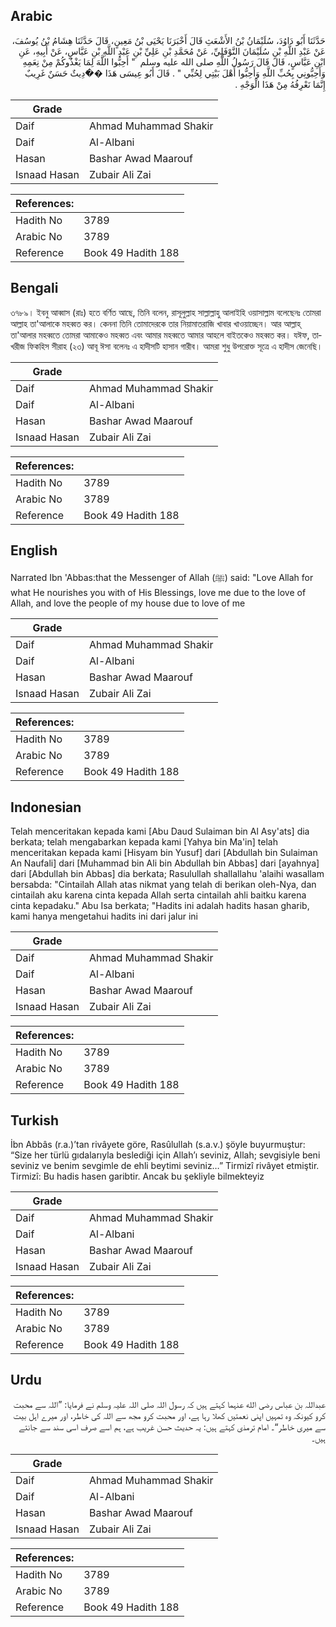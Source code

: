 ## Arabic


<div dir="rtl" lang="ar" style={{fontSize:'larger',backgroundColor:'#f8f9fa',padding:20}}>
حَدَّثَنَا أَبُو دَاوُدَ، سُلَيْمَانُ بْنُ الأَشْعَثِ قَالَ أَخْبَرَنَا يَحْيَى بْنُ مَعِينٍ، قَالَ حَدَّثَنَا هِشَامُ بْنُ يُوسُفَ، عَنْ عَبْدِ اللَّهِ بْنِ سُلَيْمَانَ النَّوْفَلِيِّ، عَنْ مُحَمَّدِ بْنِ عَلِيِّ بْنِ عَبْدِ اللَّهِ بْنِ عَبَّاسٍ، عَنْ أَبِيهِ، عَنِ ابْنِ عَبَّاسٍ، قَالَ قَالَ رَسُولُ اللَّهِ صلى الله عليه وسلم ‏ "‏ أَحِبُّوا اللَّهَ لِمَا يَغْذُوكُمْ مِنْ نِعَمِهِ وَأَحِبُّونِي بِحُبِّ اللَّهِ وَأَحِبُّوا أَهْلَ بَيْتِي لِحُبِّي ‏"‏ ‏.‏ قَالَ أَبُو عِيسَى هَذَا ��َدِيثٌ حَسَنٌ غَرِيبٌ إِنَّمَا نَعْرِفُهُ مِنْ هَذَا الْوَجْهِ ‏.‏
</div>
<div style={{backgroundColor:'#f8f9fa',padding:20, marginBottom: 10}}><table> <thead> <tr> <th>Grade</th> <th></th> </tr> </thead> <tbody> <tr><td>Daif</td><td>Ahmad Muhammad Shakir</td></tr><tr><td>Daif</td><td>Al-Albani</td></tr><tr><td>Hasan</td><td>Bashar Awad Maarouf</td></tr><tr><td>Isnaad Hasan</td><td>Zubair Ali Zai</td></tr></tbody></table><table> <thead> <tr> <th>References:</th> <th></th> </tr> </thead> <tbody><tr><td>Hadith No</td><td>3789</td></tr><tr><td>Arabic No</td><td>3789</td></tr><tr><td>Reference</td><td>Book 49 Hadith 188</td></tr></tbody></table></div>

## Bengali


<div dir="ltr" lang="bn" style={{fontSize:'larger',backgroundColor:'#f8f9fa',padding:20}}>
৩৭৮৯। ইবনু আব্বাস (রাঃ) হতে বর্ণিত আছে, তিনি বলেন, রাসূলুল্লাহ সাল্লাল্লাহু আলাইহি ওয়াসাল্লাম বলেছেনঃ তোমরা আল্লাহ তা'আলাকে মহব্বত কর। কেননা তিনি তোমাদেরকে তার নিয়ামাতরাজি খাবার খাওয়াচ্ছেন। আর আল্লাহ্ তা'আলার মহব্বতে তোমরা আমাকেও মহব্বত এবং আমার মহব্বতে আমার আহলে বাইতকেও মহব্বত কর। যঈফ, তাখরীজ ফিকহিস সীরাহ (২৩) আবূ ঈসা বলেনঃ এ হাদীসটি হাসান গারীব। আমরা শুধু উপরোক্ত সূত্রে এ হাদীস জেনেছি।
</div>
<div style={{backgroundColor:'#f8f9fa',padding:20, marginBottom: 10}}><table> <thead> <tr> <th>Grade</th> <th></th> </tr> </thead> <tbody> <tr><td>Daif</td><td>Ahmad Muhammad Shakir</td></tr><tr><td>Daif</td><td>Al-Albani</td></tr><tr><td>Hasan</td><td>Bashar Awad Maarouf</td></tr><tr><td>Isnaad Hasan</td><td>Zubair Ali Zai</td></tr></tbody></table><table> <thead> <tr> <th>References:</th> <th></th> </tr> </thead> <tbody><tr><td>Hadith No</td><td>3789</td></tr><tr><td>Arabic No</td><td>3789</td></tr><tr><td>Reference</td><td>Book 49 Hadith 188</td></tr></tbody></table></div>

## English


<div dir="ltr" lang="en" style={{fontSize:'larger',backgroundColor:'#f8f9fa',padding:20}}>
Narrated Ibn 'Abbas:that the Messenger of Allah (ﷺ) said: "Love Allah for what He nourishes you with of His Blessings, love me due to the love of Allah, and love the people of my house due to love of me
</div>
<div style={{backgroundColor:'#f8f9fa',padding:20, marginBottom: 10}}><table> <thead> <tr> <th>Grade</th> <th></th> </tr> </thead> <tbody> <tr><td>Daif</td><td>Ahmad Muhammad Shakir</td></tr><tr><td>Daif</td><td>Al-Albani</td></tr><tr><td>Hasan</td><td>Bashar Awad Maarouf</td></tr><tr><td>Isnaad Hasan</td><td>Zubair Ali Zai</td></tr></tbody></table><table> <thead> <tr> <th>References:</th> <th></th> </tr> </thead> <tbody><tr><td>Hadith No</td><td>3789</td></tr><tr><td>Arabic No</td><td>3789</td></tr><tr><td>Reference</td><td>Book 49 Hadith 188</td></tr></tbody></table></div>

## Indonesian


<div dir="ltr" lang="id" style={{fontSize:'larger',backgroundColor:'#f8f9fa',padding:20}}>
Telah menceritakan kepada kami [Abu Daud Sulaiman bin Al Asy'ats] dia berkata; telah mengabarkan kepada kami [Yahya bin Ma'in] telah menceritakan kepada kami [Hisyam bin Yusuf] dari [Abdullah bin Sulaiman An Naufali] dari [Muhammad bin Ali bin Abdullah bin Abbas] dari [ayahnya] dari [Abdullah bin Abbas] dia berkata; Rasulullah shallallahu 'alaihi wasallam bersabda: "Cintailah Allah atas nikmat yang telah di berikan oleh-Nya, dan cintailah aku karena cinta kepada Allah serta cintailah ahli baitku karena cinta kepadaku." Abu Isa berkata; "Hadits ini adalah hadits hasan gharib, kami hanya mengetahui hadits ini dari jalur ini
</div>
<div style={{backgroundColor:'#f8f9fa',padding:20, marginBottom: 10}}><table> <thead> <tr> <th>Grade</th> <th></th> </tr> </thead> <tbody> <tr><td>Daif</td><td>Ahmad Muhammad Shakir</td></tr><tr><td>Daif</td><td>Al-Albani</td></tr><tr><td>Hasan</td><td>Bashar Awad Maarouf</td></tr><tr><td>Isnaad Hasan</td><td>Zubair Ali Zai</td></tr></tbody></table><table> <thead> <tr> <th>References:</th> <th></th> </tr> </thead> <tbody><tr><td>Hadith No</td><td>3789</td></tr><tr><td>Arabic No</td><td>3789</td></tr><tr><td>Reference</td><td>Book 49 Hadith 188</td></tr></tbody></table></div>

## Turkish


<div dir="ltr" lang="tr" style={{fontSize:'larger',backgroundColor:'#f8f9fa',padding:20}}>
İbn Abbâs (r.a.)’tan rivâyete göre, Rasûlullah (s.a.v.) şöyle buyurmuştur: “Size her türlü gıdalarıyla beslediği için Allah’ı seviniz, Allah; sevgisiyle beni seviniz ve benim sevgimle de ehli beytimi seviniz…” Tirmizî rivâyet etmiştir. Tirmizî: Bu hadis hasen garibtir. Ancak bu şekliyle bilmekteyiz
</div>
<div style={{backgroundColor:'#f8f9fa',padding:20, marginBottom: 10}}><table> <thead> <tr> <th>Grade</th> <th></th> </tr> </thead> <tbody> <tr><td>Daif</td><td>Ahmad Muhammad Shakir</td></tr><tr><td>Daif</td><td>Al-Albani</td></tr><tr><td>Hasan</td><td>Bashar Awad Maarouf</td></tr><tr><td>Isnaad Hasan</td><td>Zubair Ali Zai</td></tr></tbody></table><table> <thead> <tr> <th>References:</th> <th></th> </tr> </thead> <tbody><tr><td>Hadith No</td><td>3789</td></tr><tr><td>Arabic No</td><td>3789</td></tr><tr><td>Reference</td><td>Book 49 Hadith 188</td></tr></tbody></table></div>

## Urdu


<div dir="rtl" lang="ur" style={{fontSize:'larger',backgroundColor:'#f8f9fa',padding:20}}>
عبداللہ بن عباس رضی الله عنہما کہتے ہیں کہ رسول اللہ صلی اللہ علیہ وسلم نے فرمایا: ”اللہ سے محبت کرو کیونکہ وہ تمہیں اپنی نعمتیں کھلا رہا ہے، اور محبت کرو مجھ سے اللہ کی خاطر، اور میرے اہل بیت سے میری خاطر“۔ امام ترمذی کہتے ہیں: یہ حدیث حسن غریب ہے، ہم اسے صرف اسی سند سے جانتے ہیں۔
</div>
<div style={{backgroundColor:'#f8f9fa',padding:20, marginBottom: 10}}><table> <thead> <tr> <th>Grade</th> <th></th> </tr> </thead> <tbody> <tr><td>Daif</td><td>Ahmad Muhammad Shakir</td></tr><tr><td>Daif</td><td>Al-Albani</td></tr><tr><td>Hasan</td><td>Bashar Awad Maarouf</td></tr><tr><td>Isnaad Hasan</td><td>Zubair Ali Zai</td></tr></tbody></table><table> <thead> <tr> <th>References:</th> <th></th> </tr> </thead> <tbody><tr><td>Hadith No</td><td>3789</td></tr><tr><td>Arabic No</td><td>3789</td></tr><tr><td>Reference</td><td>Book 49 Hadith 188</td></tr></tbody></table></div>
